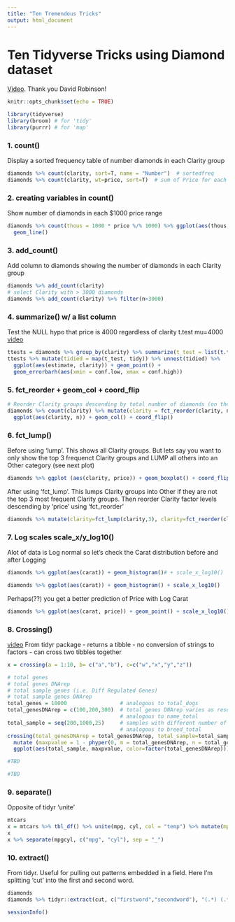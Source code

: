```yaml
---
title: "Ten Tremendous Tricks"
output: html_document
---
```


# Ten Tidyverse Tricks using Diamond dataset
[Video](https://www.youtube.com/watch?v=NDHSBUN_rVU). Thank you David Robinson!

```r
knitr::opts_chunk$set(echo = TRUE)
```

```r
library(tidyverse)
library(broom) # for 'tidy'
library(purrr) # for 'map'
```

### 1. count()
Display a sorted frequency table of number diamonds in each Clarity group

```r
diamonds %>% count(clarity, sort=T, name = "Number")  # sortedfreq
diamonds %>% count(clarity, wt=price, sort=T)  # sum of Price for each Clarity group
```

### 2. creating variables in count()
Show number of diamonds in each $1000 price range

```r
diamonds %>% count(thous = 1000 * price %/% 1000) %>% ggplot(aes(thous, n)) +
  geom_line()
```

### 3. add_count()
Add column to diamonds showing the number of diamonds in each Clarity group

```r
diamonds %>% add_count(clarity)
# select Clarity with > 3000 diamonds
diamonds %>% add_count(clarity) %>% filter(n>3000)
```

### 4. summarize() w/ a list column
Test the NULL hypo that price is 4000 regardless of clarity  t.test mu=4000 [video](https://youtu.be/NDHSBUN_rVU?t=576)

```r
ttests = diamonds %>% group_by(clarity) %>% summarize(t_test = list(t.test(price, mu=4000)))
ttests %>% mutate(tidied = map(t_test, tidy)) %>% unnest(tidied) %>%
  ggplot(aes(estimate, clarity)) + geom_point() +
  geom_errorbarh(aes(xmin = conf.low, xmax = conf.high))
```

### 5. fct_reorder + geom_col + coord_flip

```r
# Reorder Clarity groups descending by total number of diamonds (on the fly!)
diamonds %>% count(clarity) %>% mutate(clarity = fct_reorder(clarity, n)) %>% 
  ggplot(aes(clarity, n)) + geom_col() + coord_flip()
```

### 6. fct_lump()
Before using 'lump'. This shows all Clarity groups. But lets say you want to only show the top 3 frequenct Clarity groups and LUMP all others into an Other category (see next plot) 
```r
diamonds %>% ggplot (aes(clarity, price)) + geom_boxplot() + coord_flip()
```

After using 'fct_lump'. This lumps Clarity groups into Other if they are not the top 3 most frequent Clarity groups. Then reorder Clarity factor levels descending by 'price' using 'fct_reorder'
```r
diamonds %>% mutate(clarity=fct_lump(clarity,3), clarity=fct_reorder(clarity, price)) %>% ggplot (aes(clarity, price)) + geom_boxplot() + coord_flip()
```

### 7. Log scales scale_x/y_log10()
Alot of data is Log normal so let's check the Carat distribution before and after Logging

```r
diamonds %>% ggplot(aes(carat)) + geom_histogram()# + scale_x_log10()
```

```r
diamonds %>% ggplot(aes(carat)) + geom_histogram() + scale_x_log10()
```

Perhaps(??) you get a better prediction of Price with Log Carat
```r
diamonds %>% ggplot(aes(carat, price)) + geom_point() + scale_x_log10()
```

### 8. Crossing()
[video](https://www.youtube.com/watch?v=NDHSBUN_rVU)
From tidyr package
- returns a tibble
- no conversion of strings to factors
- can cross two tibbles together
```r
x = crossing(a = 1:10, b= c("a","b"), c=c("w","x","y","z"))
```

```r
# total genes
# total genes DNArep
# total sample genes (i.e. Diff Regulated Genes)
# total sample genes DNArep
total_genes = 10000                 # analogous to total_dogs
total_genesDNArep = c(100,200,300)  # total genes DNArep varies as research progresses
                                    # analogous to name_total
total_sample = seq(200,1000,25)     # samples with different number of DEG genes
                                    # analogous to breed_total
crossing(total_genesDNArep = total_genesDNArep, total_sample=total_sample) %>% 
  mutate (maxpvalue = 1 - phyper(0, m = total_genesDNArep, n = total_genes - total_genesDNArep, k=total_sample)) %>%
  ggplot(aes(total_sample, maxpvalue, color=factor(total_genesDNArep))) + geom_line()

```
```r
#TBD
```

```r
#TBD
```

### 9. separate()
Opposite of tidyr 'unite'
```r
mtcars
x = mtcars %>% tbl_df() %>% unite(mpg, cyl, col = "temp") %>% mutate(mpgcyl = temp) %>% select(temp, mpgcyl)
x
x %>% separate(mpgcyl, c("mpg", "cyl"), sep = "_")
```

### 10. extract()
From tidyr. Useful for pulling out patterns embedded in a field. Here I'm splitting 'cut' into the first and second word.
```r
diamonds
diamonds %>% tidyr::extract(cut, c("firstword","secondword"), "(.*) (.*)", convert=T)
```



```r
sessionInfo()
```

